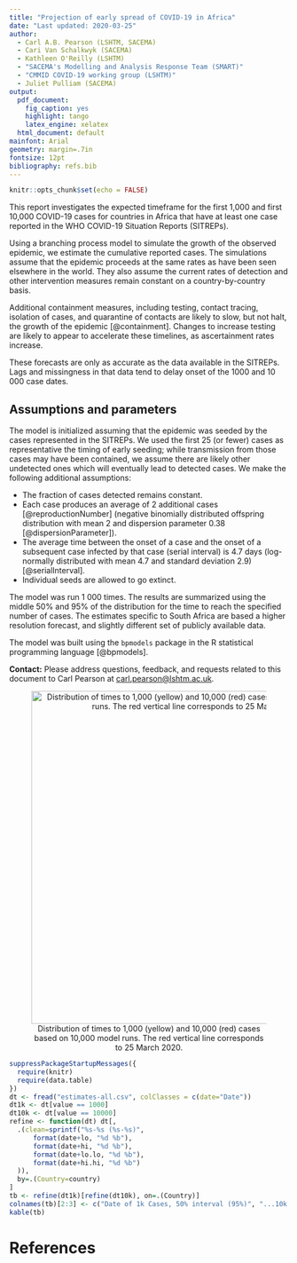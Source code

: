 ```yaml
---
title: "Projection of early spread of COVID-19 in Africa"
date: "Last updated: 2020-03-25"
author:
  - Carl A.B. Pearson (LSHTM, SACEMA)
  - Cari Van Schalkwyk (SACEMA)
  - Kathleen O'Reilly (LSHTM)
  - "SACEMA's Modelling and Analysis Response Team (SMART)"
  - "CMMID COVID-19 working group (LSHTM)"
  - Juliet Pulliam (SACEMA)
output: 
  pdf_document:
    fig_caption: yes
    highlight: tango
    latex_engine: xelatex
  html_document: default
mainfont: Arial
geometry: margin=.7in
fontsize: 12pt
bibliography: refs.bib
---
```


```r
knitr::opts_chunk$set(echo = FALSE)
```

This report investigates the expected timeframe for the first 1,000 and first 10,000 COVID-19 cases for countries in Africa that have at least one case reported in the WHO COVID-19 Situation Reports (SITREPs).

Using a branching process model to simulate the growth of the observed epidemic, we estimate the cumulative reported cases. The simulations assume that the epidemic proceeds at the same rates as have been seen elsewhere in the world. They also assume the current rates of detection and other intervention measures remain constant on a country-by-country basis.

Additional containment measures, including testing, contact tracing, isolation of cases, and quarantine of contacts are likely to slow, but not halt, the growth of the epidemic [@containment]. Changes to increase testing are likely to appear to accelerate these timelines, as ascertainment rates increase.

These forecasts are only as accurate as the data available in the SITREPs. Lags and missingness in that data tend to delay onset of the 1000 and 10 000 case dates. 

## Assumptions and parameters

The model is initialized assuming that the epidemic was seeded by the cases represented in the SITREPs. We used the first 25 (or fewer) cases as representative the timing of early seeding; while transmission from those cases may have been contained, we assume there are likely other undetected ones which will eventually lead to detected cases. We make the following additional assumptions:

- The fraction of cases detected remains constant.
- Each case produces an average of 2 additional cases [@reproductionNumber] (negative binomially distributed offspring distribution with mean 2 and dispersion parameter 0.38 [@dispersionParameter]).
- The average time between the onset of a case and the onset of a subsequent case infected by that case (serial interval) is 4.7 days (log-normally distributed with mean 4.7 and standard deviation 2.9) [@serialInterval].
- Individual seeds are allowed to go extinct.

The model was run 1 000 times. The results are summarized using the middle 50\% and 95\% of the distribution for the time to reach the specified number of cases. The estimates specific to South Africa are based a higher resolution forecast, and slightly different set of publicly available data.

The model was built using the `bpmodels` package in the R statistical programming language [@bpmodels].

**Contact:** Please address questions, feedback, and requests related to this document to Carl Pearson at <carl.pearson@lshtm.ac.uk>.

\pagebreak
<center>

![Distribution of times to 1,000 (yellow) and 10,000 (red) cases based on 10,000 model runs. The red vertical line corresponds to 25 March 2020.](estimates-all.png){width=600px}

</center>
\pagebreak

```r
suppressPackageStartupMessages({
  require(knitr)
  require(data.table)
})
dt <- fread("estimates-all.csv", colClasses = c(date="Date"))
dt1k <- dt[value == 1000]
dt10k <- dt[value == 10000]
refine <- function(dt) dt[,
  .(clean=sprintf("%s-%s (%s-%s)",
      format(date+lo, "%d %b"),
      format(date+hi, "%d %b"),
      format(date+lo.lo, "%d %b"),
      format(date+hi.hi, "%d %b")
  )),
  by=.(Country=country)
]
tb <- refine(dt1k)[refine(dt10k), on=.(Country)]
colnames(tb)[2:3] <- c("Date of 1k Cases, 50% interval (95%)", "...10k Cases")
kable(tb)
```

\pagebreak

# References